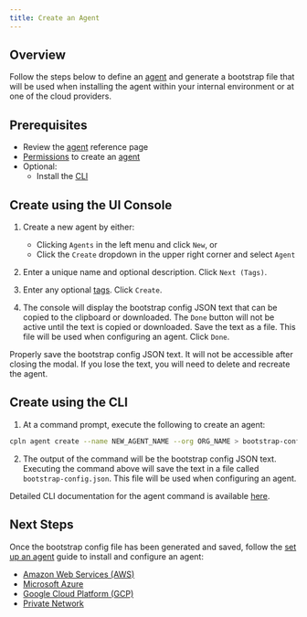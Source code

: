 ```yaml
---
title: Create an Agent
---
```


## Overview

Follow the steps below to define an [agent](/reference/agent) and generate a bootstrap file that will be used when installing
the agent within your internal environment or at one of the cloud providers.

## Prerequisites

- Review the [agent](/reference/agent) reference page
- [Permissions](/reference/policy#permissions) to create an [agent](/reference/agent)
- Optional:
  - Install the [CLI](/reference/cli)

## Create using the UI Console

1. Create a new agent by either:

   - Clicking `Agents` in the left menu and click `New`, or
   - Click the `Create` dropdown in the upper right corner and select `Agent`

2. Enter a unique name and optional description. Click `Next (Tags)`.
3. Enter any optional [tags](/reference/misc#tags). Click `Create`.
4. The console will display the bootstrap config JSON text that can be copied to the clipboard or downloaded. The `Done` button will not be active until the text is copied or downloaded. Save the text as a file. This file will be used when configuring an agent. Click `Done`.

<Warning>
  Properly save the bootstrap config JSON text. It will not be accessible after closing the modal. If you lose the text, you will need to
  delete and recreate the agent.
</Warning>

## Create using the CLI

1. At a command prompt, execute the following to create an agent:

```bash
cpln agent create --name NEW_AGENT_NAME --org ORG_NAME > bootstrap-config.json
```

2. The output of the command will be the bootstrap config JSON text. Executing the command above will save the text in a file called `bootstrap-config.json`. This file will be used when configuring an agent.

<Tip>

Detailed CLI documentation for the agent command is available [here](/reference/cli#agent).

</Tip>

## Next Steps

Once the bootstrap config file has been generated and saved, follow the [set up an agent](/guides/configure-resources/setup-agent) guide to install and configure an agent:

- [Amazon Web Services (AWS)](/guides/configure-resources/setup-agent#aws)
- [Microsoft Azure](/guides/configure-resources/setup-agent#azure)
- [Google Cloud Platform (GCP)](/guides/configure-resources/setup-agent#gcp)
- [Private Network](/guides/configure-resources/setup-agent#private-network)
